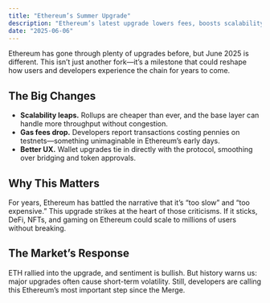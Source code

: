 ```yaml
---
title: "Ethereum’s Summer Upgrade"
description: "Ethereum’s latest upgrade lowers fees, boosts scalability, and transforms the user experience."
date: "2025-06-06"
---
```


Ethereum has gone through plenty of upgrades before, but June 2025 is different. This isn’t just another fork—it’s a milestone that could reshape how users and developers experience the chain for years to come.

## The Big Changes

- **Scalability leaps.** Rollups are cheaper than ever, and the base layer can handle more throughput without congestion.  
- **Gas fees drop.** Developers report transactions costing pennies on testnets—something unimaginable in Ethereum’s early days.  
- **Better UX.** Wallet upgrades tie in directly with the protocol, smoothing over bridging and token approvals.  

## Why This Matters

For years, Ethereum has battled the narrative that it’s “too slow” and “too expensive.” This upgrade strikes at the heart of those criticisms. If it sticks, DeFi, NFTs, and gaming on Ethereum could scale to millions of users without breaking.

## The Market’s Response

ETH rallied into the upgrade, and sentiment is bullish. But history warns us: major upgrades often cause short-term volatility. Still, developers are calling this Ethereum’s most important step since the Merge.